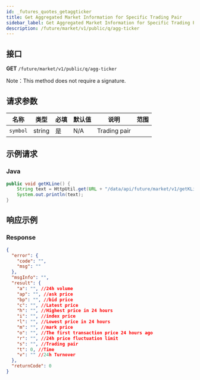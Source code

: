 ```yaml
---
id: _futures_quotes_getaggticker
title: Get Aggregated Market Information for Specific Trading Pair
sidebar_label: Get Aggregated Market Information for Specific Trading Pair
description: /future/market/v1/public/q/agg-ticker
---
```


## 接口

**GET** `/future/market/v1/public/q/agg-ticker`

Note：This method does not require a signature.

## 请求参数

| 名称     | 类型   | 必填 | 默认值 | 说明         | 范围 |
| -------- | ------ | ---- | ------ | ------------ | ---- |
| `symbol` | string | 是   | N/A    | Trading pair |      |

## 示例请求

### Java

```java
public void getKLine() {
	String text = HttpUtil.get(URL + "/data/api/future/market/v1/getKLine?market=btc_usdt&type=1min&since=0");
	System.out.println(text);
}
```

## 响应示例

### Response

```json
{
  "error": {
    "code": "",
    "msg": ""
  },
  "msgInfo": "",
  "result": {
    "a": "", //24h volume
    "ap": "", //ask price
    "bp": "", //bid price
    "c": "", //Latest price
    "h": "", //Highest price in 24 hours
    "i": "", //index price
    "l": "", //Lowest price in 24 hours
    "m": "", //mark price
    "o": "", //The first transaction price 24 hours ago
    "r": "", //24h price fluctuation limit
    "s": "", //Trading pair
    "t": 0, //Time
    "v": "" //24h Turnover
  },
  "returnCode": 0
}
```
